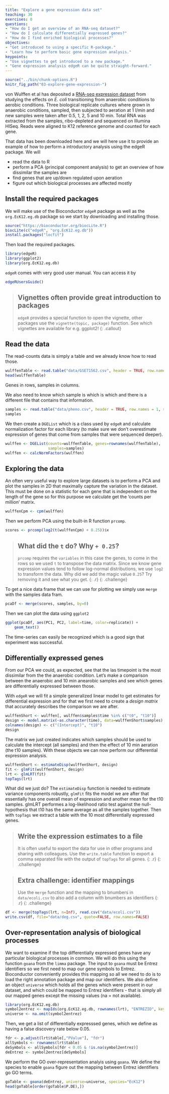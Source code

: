 ```yaml
---
title: "Explore a gene expression data set"
teaching: 30
exercises: 0
questions:
- "How do I get an overview of an RNA-seq dataset?"
- "How do I calculate differentially expressed genes?"
- "How do I find enriched biological processes?"
objectives:
- "Get introduced to using a specific R-package."
- "Learn how to perform basic gene expression analysis."
keypoints:
- "Use vignettes to get introduced to a new package."
- "Gene expression analysis edgeR can be quite straight-forward."
---
```


```r
source("../bin/chunk-options.R")
knitr_fig_path("03-explore-gene-expression-")
```


von Wulffen et al has deposited a [RNA-seq expression dataset](http://www.ncbi.nlm.nih.gov/geo/query/acc.cgi?acc=GSE71562) from studying the effects on *E. coli* transitioning from anaerobic conditions to aerobic conditions. Three biological replicate cultures where grown in anaerobic conditions, sampled, then subjected to aeration at 1 l/min and new samples were taken after 0.5, 1, 2, 5 and 10   min. Total RNA was extracted from the samples, ribo-depleted and sequenced on Illumina HISeq. Reads were aligned to K12 reference genome and counted for each gene. 

That data has been downloaded here and we will here use it to provide an example of how to perform a introductory analysis using the edgeR package. We will

- read the data to R
- perform a PCA (principal component analysis) to get an
  overview of how dissimilar the samples are
- find genes that are up/down regulated upon aeration
- figure out which biological processes are affected mostly

## Install the required packages

We will make use of the Bioconductor `edgeR` package as well as the `org.EcK12.eg.db` package so we start by downloading and installing those.

```r
source("https://bioconductor.org/biocLite.R")
biocLite(c("edgeR", "org.EcK12.eg.db"))
install.packages("locfit")
```

Then load the required packages.

```r
library(edgeR)
library(ggplot2)
library(org.EcK12.eg.db)
```

`edgeR` comes with very good user manual. You can access it by

```r
edgeRUsersGuide()
```

> ## Vignettes often provide great introduction to packages
> `edgeR` provides a special function to open the vignette, other packages use the `vignette(topic, package)` function. See which vignettes are available for e.g. ggplot2!
{: .callout}


## Read the data

The read-counts data is simply a table and we already know how to read those.

```r
wulffenTable <- read.table("data/GSE71562.csv", header = TRUE, row.names = 1, sep = ",")
head(wulffenTable)
```

Genes in rows, samples in columns. 

We also need to know which sample is which is which and there is a different file that contains that information.

```r
samples <- read.table("data/pheno.csv", header = TRUE, row.names = 1, sep = ",")
samples
```

We then create a `DGEList` which is a class used by `edgeR` and calculate normalization factor for each library (to make sure we don't overestimate expression of genes that come from samples that were sequenced deeper).

```r
wulffen <- DGEList(counts=wulffenTable, genes=rownames(wulffenTable),
                   samples=samples)
wulffen <- calcNormFactors(wulffen)
```

## Exploring the data

An often very useful way to explore large datasets is to perform a PCA and plot the samples in 2D that maximally capture the variation in the dataset. This must be done on a statistic for each gene that is independent on the length of the gene so for this purpose we calculate get the 'counts per million' matrix.

```r
wulffenCpm <- cpm(wulffen)
```

Then we perform PCA using the built-in R function `prcomp`.

```r
scores <- prcomp(log2(t(wulffenCpm) + 0.25))$x
```

> ## What did the `t` do? Why `+ 0.25`?
>
> `prcomp` requires the `variables` in this case the genes, to come in
> the rows so we used `t` to transpose the data matrix. Since we know
> gene expression values tend to follow log-normal distributions, we
> use `log2` to transform the data. Why did we add the magic value
> `0.25`? Try removing it and see what you get.
> {: .r}
{: .challenge}

To get a nice data frame that we can use for plotting we simply use `merge` with the samples data fram.

```r
pcaDf <- merge(scores, samples, by=0)
```

Then we can plot the data using `ggplot2`

```r
ggplot(pcaDf, aes(PC1, PC2, label=time, color=replicate)) +
    geom_text()
```    

The time-series can easily be recognized which is a good sign that experiment was successful.

## Differentially expressed genes

From our PCA we could, as expected, see that the las timepoint is the most dissimilar from the the anaerobic condition. Let's make a comparison between the anaerobic and 10 min anearobic samples and see which genes are differentially expressed between those.

With `edgeR` we will fit a simple generalized linear model to get estimates for differential expression and for that we first need to create a *design matrix* that accurately describes the comparison we are after.

```r
wulffenShort <- wulffen[, wulffen$samples$time %in% c("t0", "t10")]
design <- model.matrix(~as.character(time), data=wulffenShort$samples)
colnames(design) <- c("(Intercept)", "t10")
design
```

The matrix we just created indicates which samples should be used to calculate the intercept (all samples) and then the effect of 10 min aeration (the t10 samples). With these objects we can now perform our differential expression analysis. 

```r
wulffenShort <- estimateDisp(wulffenShort, design)
fit <- glmFit(wulffenShort, design)
lrt <- glmLRT(fit)
topTags(lrt)
```

What did we just do? The `estimateDisp` function is needed to estimate variance components robustly, `glmFit` fits the model we are after that essentially has one overall mean of expression and another mean for the t10 samples. glmLRT performes a log-likelihood ratio test against the null-hypothesis that t10 has the same average as all the samples together. Then with `topTags` we extract a table with the 10 most differentially expressed genes.

> ## Write the expression estimates to a file
>
> It is often useful to export the data for use in other programs and sharing with colleagues. Use the `write.table` function to export a comma separated file with the output of `topTags` for all genes.
> {: .r}
{: .challenge}

> ## Extra challenge: identifier mappings
>
> Use the `merge` function and the mapping to bnumbers in `data/ecoli.csv` to also add a column with bnumbers as identifiers
> {: .r}
{: .challenge}

```r
df <- merge(topTags(lrt, n=Inf), read.csv("data/ecoli.csv"))
write.csv(df, file="data/deg.csv", quote=FALSE, row.names=FALSE)
```

## Over-representation analysis of biological processes

We want to examine if the top differentially expressed genes have any particular biological processes in common. We will do this using the function `goana` from the `limma` package. The input to `goana` must be Entrez identifiers so we first need to map our gene symbols to Entrez. Bioconductor conveniently provides this mapping so all we need to do is to load the right annotation package and map our identifiers. We also define an object `universe` which holds all the genes which were present in our dataset, and which could be mapped to Entrez identifiers - that is simply all our mapped genes except the missing values (na = not available).

```r
library(org.EcK12.eg.db)
symbol2entrez <- mapIds(org.EcK12.eg.db, rownames(lrt), "ENTREZID", keytype="SYMBOL")
universe <- na.omit(symbol2entrez)
```

Then, we get a list of differentially expresssed genes, which we define as having a false discovery rate below 0.05. 

```r
fdr <- p.adjust(lrt$table[,"PValue"], "fdr")
allSymbols <- rownames(lrt$table)
deSymbols <- allSymbols[fdr < 0.05 & !is.na(symbol2entrez)]
deEntrez <- symbol2entrez[deSymbols]
```

We perform the GO over-representation analyis using `goana`. We define the species to enable `goana` figure out the mapping between Entrez identifiers go GO terms.

```r
goTable <- goana(deEntrez, universe=universe, species="EcK12")
head(goTable[order(goTable$P.DE),])
```

